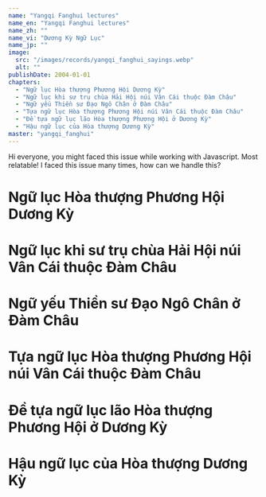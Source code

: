 ```yaml
---
name: "Yangqi Fanghui lectures"
name_en: "Yangqi Fanghui lectures"
name_zh: ""
name_vi: "Dương Kỳ Ngữ Lục"
name_jp: ""
image:
  src: "/images/records/yangqi_fanghui_sayings.webp"
  alt: ""
publishDate: 2004-01-01
chapters:
  - "Ngữ lục Hòa thượng Phương Hội Dương Kỳ"
  - "Ngữ lục khi sư trụ chùa Hải Hội núi Vân Cái thuộc Đàm Châu"
  - "Ngữ yếu Thiền sư Đạo Ngô Chân ở Đàm Châu"
  - "Tựa ngữ lục Hòa thượng Phương Hội núi Vân Cái thuộc Đàm Châu"
  - "Đề tựa ngữ lục lão Hòa thượng Phương Hội ở Dương Kỳ"
  - "Hậu ngữ lục của Hòa thượng Dương Kỳ"
master: "yangqi_fanghui"
---
```



<Message>
  Hi everyone, you might faced this issue while working with Javascript.
</Message>

<Message character="chimtu" direction="right">
  Most relatable! I faced this issue many times, how can we handle this?
</Message>

#  Ngữ lục Hòa thượng Phương Hội Dương Kỳ

#  Ngữ lục khi sư trụ chùa Hải Hội núi Vân Cái thuộc Đàm Châu

#  Ngữ yếu Thiền sư Đạo Ngô Chân ở Đàm Châu

#  Tựa ngữ lục Hòa thượng Phương Hội núi Vân Cái thuộc Đàm Châu

#  Đề tựa ngữ lục lão Hòa thượng Phương Hội ở Dương Kỳ

#  Hậu ngữ lục của Hòa thượng Dương Kỳ
